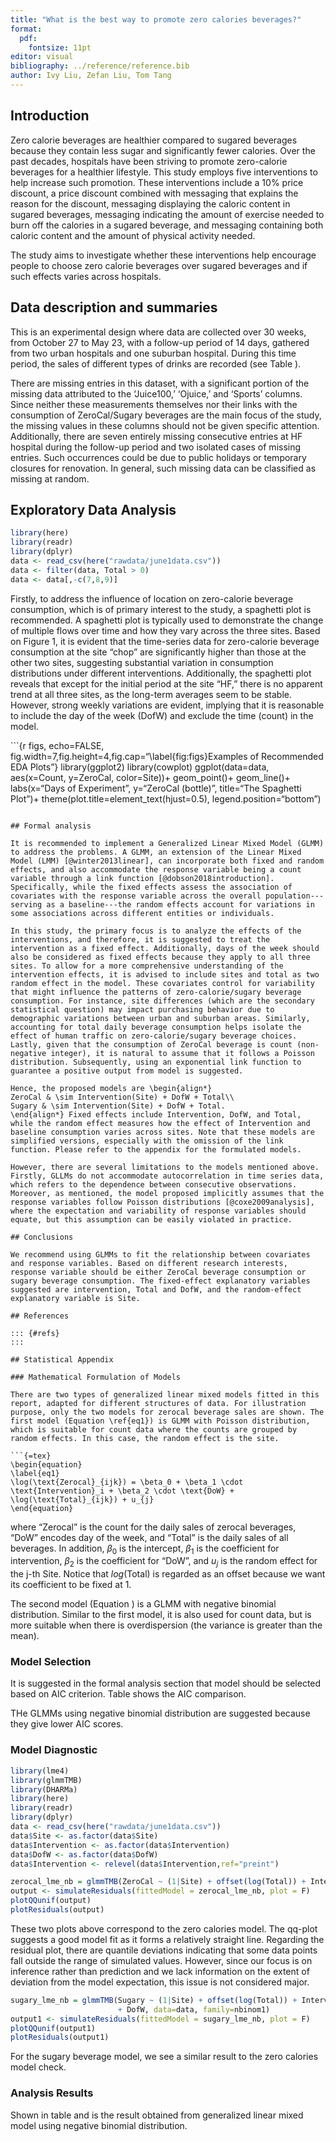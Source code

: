```yaml
---
title: "What is the best way to promote zero calories beverages?"
format: 
  pdf:
    fontsize: 11pt
editor: visual
bibliography: ../reference/reference.bib
author: Ivy Liu, Zefan Liu, Tom Tang
---
```


## Introduction

Zero calorie beverages are healthier compared to sugared beverages because they contain less sugar and significantly fewer calories. Over the past decades, hospitals have been striving to promote zero-calorie beverages for a healthier lifestyle. This study employs five interventions to help increase such promotion. These interventions include a 10% price discount, a price discount combined with messaging that explains the reason for the discount, messaging displaying the caloric content in sugared beverages, messaging indicating the amount of exercise needed to burn off the calories in a sugared beverage, and messaging containing both caloric content and the amount of physical activity needed.

The study aims to investigate whether these interventions help encourage people to choose zero calorie beverages over sugared beverages and if such effects varies across hospitals.

## Data description and summaries

This is an experimental design where data are collected over 30 weeks, from October 27 to May 23, with a follow-up period of 14 days, gathered from two urban hospitals and one suburban hospital. During this time period, the sales of different types of drinks are recorded (see Table \ref{tab1}).

```{=tex}
\begin{table}[htbp]
    \centering
    \caption{Summary of data}
    \label{tab1}
    \begin{tabular}{ c|c|c }
        \hline
        Data Name & Data Type & Data Description \\
        \hline
        DofW         & Categorical & The day of the week, 7 levels \\
        Site         & Categorical & The location of the hospital, 3 levels \\
        Intervention & Categorical & The intervention applied, 9 levels \\
        ZeroCal      & Integer     & The number of zero calorie drinks sold \\
        Sugary       & Integer     & The number of sugary drinks sold \\
        Juice100     & Integer     & The number of Juice100 sold \\
        Ojuice       & Integer     & The number of Ojuice sold \\
        Sports       & Integer     & The number of sports drinks sold \\
        Total        & Continuous  & The sum of all drinks sold \\
        \hline
    \end{tabular}
\end{table}
```
There are missing entries in this dataset, with a significant portion of the missing data attributed to the 'Juice100,' 'Ojuice,' and 'Sports' columns. Since neither these measurements themselves nor their links with the consumption of ZeroCal/Sugary beverages are the main focus of the study, the missing values in these columns should not be given specific attention. Additionally, there are seven entirely missing consecutive entries at HF hospital during the follow-up period and two isolated cases of missing entries. Such occurrences could be due to public holidays or temporary closures for renovation. In general, such missing data can be classified as missing at random.

## Exploratory Data Analysis

```r
library(here)
library(readr)
library(dplyr)
data <- read_csv(here("rawdata/june1data.csv"))
data <- filter(data, Total > 0) 
data <- data[,-c(7,8,9)]
```

Firstly, to address the influence of location on zero-calorie beverage consumption, which is of primary interest to the study, a spaghetti plot is recommended. A spaghetti plot is typically used to demonstrate the change of multiple flows over time and how they vary across the three sites. Based on Figure 1, it is evident that the time-series data for zero-calorie beverage consumption at the site "chop" are significantly higher than those at the other two sites, suggesting substantial variation in consumption distributions under different interventions. Additionally, the spaghetti plot reveals that except for the initial period at the site "HF," there is no apparent trend at all three sites, as the long-term averages seem to be stable. However, strong weekly variations are evident, implying that it is reasonable to include the day of the week (DofW) and exclude the time (count) in the model.

```{r figs, echo=FALSE, fig.width=7,fig.height=4,fig.cap="\\label{fig:figs}Examples of Recommended EDA Plots"}
library(ggplot2)
library(cowplot)
ggplot(data=data, aes(x=Count, y=ZeroCal, color=Site))+
  geom_point()+
  geom_line()+
  labs(x="Days of Experiment", y="ZeroCal (bottle)",
       title="The Spaghetti Plot")+
  theme(plot.title=element_text(hjust=0.5),
        legend.position="bottom")

```

## Formal analysis

It is recommended to implement a Generalized Linear Mixed Model (GLMM) to address the problems. A GLMM, an extension of the Linear Mixed Model (LMM) [@winter2013linear], can incorporate both fixed and random effects, and also accommodate the response variable being a count variable through a link function [@dobson2018introduction]. Specifically, while the fixed effects assess the association of covariates with the response variable across the overall population---serving as a baseline---the random effects account for variations in some associations across different entities or individuals.

In this study, the primary focus is to analyze the effects of the interventions, and therefore, it is suggested to treat the intervention as a fixed effect. Additionally, days of the week should also be considered as fixed effects because they apply to all three sites. To allow for a more comprehensive understanding of the intervention effects, it is advised to include sites and total as two random effect in the model. These covariates control for variability that might influence the patterns of zero-calorie/sugary beverage consumption. For instance, site differences (which are the secondary statistical question) may impact purchasing behavior due to demographic variations between urban and suburban areas. Similarly, accounting for total daily beverage consumption helps isolate the effect of human traffic on zero-calorie/sugary beverage choices. Lastly, given that the consumption of ZeroCal beverage is count (non-negative integer), it is natural to assume that it follows a Poisson distribution. Subsequently, using an exponential link function to guarantee a positive output from model is suggested.

Hence, the proposed models are \begin{align*}
ZeroCal & \sim Intervention(Site) + DofW + Total\\
Sugary & \sim Intervention(Site) + DofW + Total.
\end{align*} Fixed effects include Intervention, DofW, and Total, while the random effect measures how the effect of Intervention and baseline consumption varies across sites. Note that these models are simplified versions, especially with the omission of the link function. Please refer to the appendix for the formulated models.

However, there are several limitations to the models mentioned above. Firstly, GLLMs do not accommodate autocorrelation in time series data, which refers to the dependence between consecutive observations. Moreover, as mentioned, the model proposed implicitly assumes that the response variables follow Poisson distributions [@coxe2009analysis], where the expectation and variability of response variables should equate, but this assumption can be easily violated in practice.

## Conclusions

We recommend using GLMMs to fit the relationship between covariates and response variables. Based on different research interests, response variable should be either ZeroCal beverage consumption or sugary beverage consumption. The fixed-effect explanatory variables suggested are intervention, Total and DofW, and the random-effect explanatory variable is Site.

## References

::: {#refs}
:::

## Statistical Appendix

### Mathematical Formulation of Models

There are two types of generalized linear mixed models fitted in this report, adapted for different structures of data. For illustration purpose, only the two models for zerocal beverage sales are shown. The first model (Equation \ref{eq1}) is GLMM with Poisson distribution, which is suitable for count data where the counts are grouped by random effects. In this case, the random effect is the site.

```{=tex}
\begin{equation}
\label{eq1}
\log(\text{Zerocal}_{ijk}) = \beta_0 + \beta_1 \cdot \text{Intervention}_i + \beta_2 \cdot \text{DoW} + \log(\text{Total}_{ijk}) + u_{j}
\end{equation}
```
where "Zerocal" is the count for the daily sales of zerocal beverages, "DoW" encodes day of the week, and "Total" is the daily sales of all beverages. In addition, $\beta_0$ is the intercept, $\beta_1$ is the coefficient for intervention, $\beta_2$ is the coefficient for "DoW", and $u_j$ is the random effect for the j-th Site. Notice that $log(\text{Total})$ is regarded as an offset because we want its coefficient to be fixed at 1.

The second model (Equation \ref{eq2}) is a GLMM with negative binomial distribution. Similar to the first model, it is also used for count data, but is more suitable when there is overdispersion (the variance is greater than the mean).

```{=tex}
\begin{equation}
\label{eq2}
\log(\text{Zerocal}_{ijk}) = \beta_0 + \beta_1 \cdot \text{Intervention}_i + \beta_2 \cdot \text{DoW} + \log(\text{Total}_{ijk}) + u_{j}
\end{equation}
```
### Model Selection

It is suggested in the formal analysis section that model should be selected based on AIC criterion. Table \ref{tab2} shows the AIC comparison.

```{=tex}
\begin{table}[htbp]
    \centering
    \caption{Model selection based on AIC criterion}
    \label{tab2}
    \begin{tabular}{ c|c|c }
        \hline
        GLMM Model & Zerocal beverage sales & Sugary beverage sales \\
        \hline
        Poisson            & 14874.39 & 12096.9 \\
        Negative Binomial  & 6765.097 & 6529.67 \\
        \hline
    \end{tabular}
\end{table}
```
THe GLMMs using negative binomial distribution are suggested because they give lower AIC scores.

### Model Diagnostic

```r
library(lme4)
library(glmmTMB)
library(DHARMa)
library(here)
library(readr)
library(dplyr)
data <- read_csv(here("rawdata/june1data.csv"))
data$Site <- as.factor(data$Site)
data$Intervention <- as.factor(data$Intervention)
data$DofW <- as.factor(data$DofW)
data$Intervention <- relevel(data$Intervention,ref="preint")
```

```r
zerocal_lme_nb = glmmTMB(ZeroCal ~ (1|Site) + offset(log(Total)) + Intervention + DofW, data=data, family=nbinom1)
output <- simulateResiduals(fittedModel = zerocal_lme_nb, plot = F)
plotQQunif(output) 
plotResiduals(output)
```

These two plots above correspond to the zero calories model. The qq-plot suggests a good model fit as it forms a relatively straight line. Regarding the residual plot, there are quantile deviations indicating that some data points fall outside the range of simulated values. However, since our focus is on inference rather than prediction and we lack information on the extent of deviation from the model expectation, this issue is not considered major.

```r
sugary_lme_nb = glmmTMB(Sugary ~ (1|Site) + offset(log(Total)) + Intervention 
                        + DofW, data=data, family=nbinom1)
output1 <- simulateResiduals(fittedModel = sugary_lme_nb, plot = F)
plotQQunif(output1) 
plotResiduals(output1)
```

For the sugary beverage model, we see a similar result to the zero calories model check.

### Analysis Results
Shown in table \ref{tab3} and \ref{tab4} is the result obtained from generalized linear mixed model using negative binomial distribution.

\begin{table}[htbp]
\centering
\caption{Percent change in sales of zero-calorie beverages under intervention}
\label{tab3}
\begin{tabular}{c|c|c|c}
\toprule
Intervention & {Estimate} & {Standard Error} & {p-Value}\\
\midrule
Discount                                & 6.26\%  & 3.57\%  & 0.079\\
Discount + discount messaging           & 1.49\% & 3.44\%  & 0.000\\
Calorie messaging                       & 1.60\%  & 3.57\%  & 0.65\\
Exercise equivalent messaging           & -3.44\%  & 3.64\%  & 0.34\\
Calorie + exercise equivalent messaging & -4.10\% & 3.59\%  & 0.25\\
\bottomrule
\end{tabular}
\end{table}

\begin{table}[htbp]
\centering
\caption{Percent change in sales of sugary beverages under intervention}
\label{tab4}
\begin{tabular}{c|c|c|c}
\toprule
Intervention & {Estimate} & {Standard Error} & {p-Value}\\
\midrule
Discount                                & 0.45\%  & 3.35\%  & 0.89\\
Discount + discount messaging           & 8.05\% & 3.24\%  & 0.013\\
Calorie messaging                       & 4.26\%  & 3.24\%  & 0.19\\
Exercise equivalent messaging           & -0.90\%  & 3.33\%  & 0.79\\
Calorie + exercise equivalent messaging & -1.96\% & 3.30\%  & 0.55\\
\bottomrule
\end{tabular}
\end{table}
